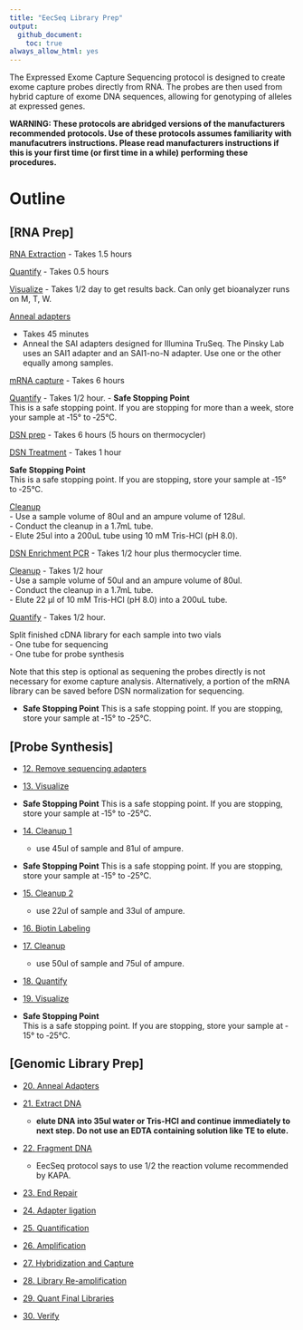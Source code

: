 ```yaml
---
title: "EecSeq Library Prep"
output: 
  github_document:
    toc: true
always_allow_html: yes
---
```



The Expressed Exome Capture Sequencing protocol is designed to create exome capture probes directly from RNA.  The probes are then used from hybrid capture of exome DNA sequences, allowing for genotyping of alleles at expressed genes.

**WARNING: These protocols are abridged versions of the manufacturers recommended protocols.  Use of these protocols assumes familiarity with manufacutrers instructions.  Please read manufacturers instructions if this is your first time (or first time in a while) performing these procedures.**

# Outline

## [RNA Prep]
[RNA Extraction](https://pinskylab.github.io/laboratory/protocols/rna_extraction_tri.nb.html)  - Takes 1.5 hours  

[Quantify](https://pinskylab.github.io/laboratory/protocols/quant_rna.nb.html) - Takes 0.5 hours   

[Visualize](https://pinskylab.github.io/laboratory/protocols/bioanalyzer.nb.html) - Takes 1/2 day to get results back.  Can only get bioanalyzer runs on M, T, W.  

[Anneal adapters](https://pinskylab.github.io/laboratory/protocols/anneal.nb.html)  

- Takes 45 minutes  
- Anneal the SAI adapters designed for Illumina TruSeq.  The Pinsky Lab uses an SAI1 adapter and an SAI1-no-N adapter.  Use one or the other equally among samples.
  
  
[mRNA capture](https://pinskylab.github.io/laboratory/protocols/mrna-hyper.nb.html) - Takes 6 hours

[Quantify](https://pinskylab.github.io/laboratory/protocols/quant_dna.nb.html) - Takes 1/2 hour.
- **Safe Stopping Point**  
This is a safe stopping point. If you are stopping for more than a week, store your sample at ‐15° to ‐25°C.   

[DSN prep](https://pinskylab.github.io/laboratory/protocols/dsn-prep.nb.html) - Takes 6 hours (5 hours on thermocycler)  

[DSN Treatment](https://pinskylab.github.io/laboratory/protocols/dsn-treat.nb.html) - Takes 1 hour

**Safe Stopping Point**  
This is a safe stopping point. If you are stopping, store your sample at ‐15° to ‐25°C.

[Cleanup](https://pinskylab.github.io/laboratory/protocols/ampure.nb.html)  
- Use a sample volume of 80ul and an ampure volume of 128ul.  
- Conduct the cleanup in a 1.7mL tube.  
- Elute 25ul into a 200uL tube using 10 mM Tris-HCl (pH 8.0).  

[DSN Enrichment PCR](https://pinskylab.github.io/laboratory/protocols/dsn-pcr.nb.html) - Takes 1/2 hour plus thermocycler time. 

[Cleanup](https://pinskylab.github.io/laboratory/protocols/ampure.nb.html) - Takes 1/2 hour  
- Use a sample volume of 50ul and an ampure volume of 80ul.  
- Conduct the cleanup in a 1.7mL tube.  
- Elute 22 μl of 10 mM Tris-HCl (pH 8.0) into a 200uL tube. 

[Quantify](https://pinskylab.github.io/laboratory/protocols/quant_dna.nb.html) - Takes 1/2 hour.

Split finished cDNA library for each sample into two vials  
- One tube for sequencing  
- One tube for probe synthesis  

Note that this step is optional as sequening the probes directly is not necessary for exome capture analysis. Alternatively, a portion of the mRNA library can be saved before DSN normalization for sequencing.

- **Safe Stopping Point**
This is a safe stopping point. If you are stopping, store your sample at ‐15° to ‐25°C.

## [Probe Synthesis]
- [12. Remove sequencing adapters]((https://pinskylab.github.io/laboratory/protocols/remove-adapters_eecseq.nb.html))  
- [13. Visualize](https://pinskylab.github.io/laboratory/protocols/bioanalyzer.nb.html)  
- **Safe Stopping Point**
This is a safe stopping point. If you are stopping, store your sample at ‐15° to ‐25°C.  
- [14. Cleanup 1](https://pinskylab.github.io/laboratory/protocols/ampure.nb.html)  
  - use 45ul of sample and 81ul of ampure.  

- **Safe Stopping Point**
This is a safe stopping point. If you are stopping, store your sample at ‐15° to ‐25°C. 

- [15. Cleanup 2](https://pinskylab.github.io/laboratory/protocols/ampure.nb.html)  
  - use 22ul of sample and 33ul of ampure.  
  
- [16. Biotin Labeling](https://pinskylab.github.io/laboratory/protocols/biotin_eecseq.nb.html)
- [17. Cleanup](https://pinskylab.github.io/laboratory/protocols/ampure.nb.html)  
  - use 50ul of sample and 75ul of ampure.  

- [18. Quantify](https://pinskylab.github.io/laboratory/protocols/Qubit-HS.nb.html)  
- [19. Visualize](https://pinskylab.github.io/laboratory/protocols/bioanalyzer.nb.html)  
- **Safe Stopping Point**  
This is a safe stopping point. If you are stopping, store your sample at ‐15° to ‐25°C.

## [Genomic Library Prep]
- [20. Anneal Adapters](https://pinskylab.github.io/laboratory/protocols/anneal.nb.html)  
    
- [21. Extract DNA](https://pinskylab.github.io/laboratory/protocols/dna_extraction_ali.nb.html)  
    - **elute DNA into 35ul water or Tris-HCl and continue immediately to next step.  Do not use an EDTA containing solution like TE to elute.**    

- [22. Fragment DNA](https://pinskylab.github.io/laboratory/protocols/kapa-hyper.nb.html)  

    - EecSeq protocol says to use 1/2 the reaction volume recommended by KAPA.
    
- [23. End Repair](https://pinskylab.github.io/laboratory/protocols/end-repair.nb.html)

- [24. Adapter ligation](https://pinskylab.github.io/laboratory/protocols/ligation_eecseq.nb.html)
- [25. Quantification](https://pinskylab.github.io/laboratory/protocols/quant_dna.nb.html)  
- [26. Amplification](https://pinskylab.github.io/laboratory/protocols/lib-amp_eecseq.nb.html)  
- [27. Hybridization and Capture](https://pinskylab.github.io/laboratory/protocols/hybridization_eecseq.nb.html)  
- [28. Library Re-amplification](https://pinskylab.github.io/laboratory/protocols/lib-reamp_eecseq.nb.html) 
- [29. Quant Final Libraries](https://pinskylab.github.io/laboratory/protocols/quant_dna.nb.html)
- [30. Verify](https://pinskylab.github.io/laboratory/protocols/bioanalyzer.nb.html) 



